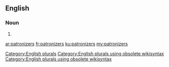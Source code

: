 ==English==

===Noun===
{{head|en}}

# {{plural of|patronizer}}

[[Category:English plurals]][[Category:English plurals using obsolete wikisyntax]][[Category:English plurals using obsolete wikisyntax]]

[[ar:patronizers]]
[[fr:patronizers]]
[[ku:patronizers]]
[[my:patronizers]]